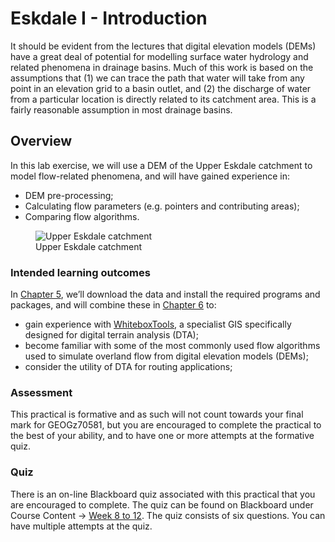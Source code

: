 # Eskdale I - Introduction {#FirstPractical}

It should be evident from the lectures that digital elevation models (DEMs) have a great deal of potential for modelling surface water hydrology and related phenomena in drainage basins. Much of this work is based on the assumptions that (1) we can trace the path that water will take from any point in an elevation grid to a basin outlet, and (2) the discharge of water from a particular location is directly related to its catchment area. This is a fairly reasonable assumption in most drainage basins. 

## Overview

In this lab exercise, we will use a DEM of the Upper Eskdale catchment to model flow-related phenomena, and will have gained experience in:

- DEM pre-processing; 
- Calculating flow parameters (e.g. pointers and contributing areas);
- Comparing flow algorithms. 

![Upper Eskdale catchment](figures/Practical-1/cover.png)

### Intended learning outcomes

In [Chapter 5](#Eskdale_set_up), we'll download the data and install the required programs and packages, and will combine these in [Chapter 6](#Eskdale_flow_algorithms) to: 

- gain experience with [WhiteboxTools](https://jblindsay.github.io/wbt_book/intro.html), a specialist GIS specifically designed for digital terrain analysis (DTA); 
- become familiar with some of the most commonly used flow algorithms used to simulate overland flow from digital elevation models (DEMs); 
- consider the utility of DTA for routing applications; 

### Assessment

This practical is formative and as such will not count towards your final mark for GEOGz70581, but you are encouraged to complete the practical to the best of your ability, and to have one or more attempts at the formative quiz. 

### Quiz

There is an on-line Blackboard quiz associated with this practical that you are encouraged to complete. The quiz can be found on Blackboard under Course Content → [Week 8 to 12](https://online.manchester.ac.uk/webapps/blackboard/content/listContentEditable.jsp?content_id=_13304460_1&course_id=_68533_1). The quiz consists of six questions. You can have multiple attempts at the quiz.
